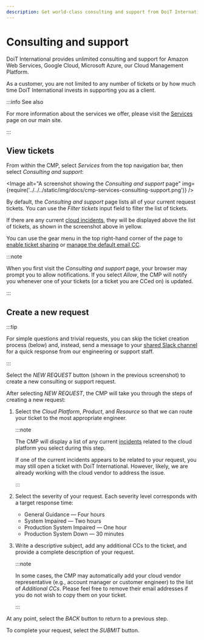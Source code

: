 ```yaml
---
description: Get world-class consulting and support from DoiT International
---
```


# Consulting and support

DoiT International provides unlimited consulting and support for Amazon Web Services, Google Cloud, Microsoft Azure, our Cloud Management Platform.

As a customer, you are not limited to any number of tickets or by how much time DoiT International invests in supporting you as a client.

:::info See also

For more information about the services we offer, please visit the [Services](https://www.doit-intl.com/services/) page on our main site.

:::

## View tickets

From within the CMP, select _Services_ from the top navigation bar, then select _Consulting and support_:


<Image
  alt="A screenshot showing the _Consulting and support_ page"
  img={require('../../../static/img/docs/cmp-services-consulting-support.png')}
/>

By default, the _Consulting and support_ page lists all of your current request tickets. You can use the _Filter tickets_ input field to filter the list of tickets.

If there are any current [cloud incidents](cloud-incidents.mdx), they will be displayed above the list of tickets, as shown in the screenshot above in yellow.

You can use the gear menu in the top right-hand corner of the page to [enable ticket sharing](ticket-sharing.mdx) or [manage the default email CC](manage-default-email-cc.mdx).

:::note

When you first visit the _Consulting and support_ page, your browser may prompt you to allow notifications. If you select _Allow_, the CMP will notify you whenever one of your tickets (or a ticket you are CCed on) is updated.

:::

## Create a new request

:::tip

For simple questions and trivial requests, you can skip the ticket creation process (below) and, instead, send a message to your [shared Slack channel](shared-slack-channel.mdx) for a quick response from our engineering or support staff.

:::

Select the _NEW REQUEST_ button (shown in the previous screenshot) to create a new consulting or support request.

After selecting _NEW REQUEST_, the CMP will take you through the steps of creating a new request:

1. Select the _Cloud Platform_, _Product_, and _Resource_ so that we can route your ticket to the most appropriate engineer.

   :::note

   The CMP will display a list of any current [incidents](cloud-incidents.mdx) related to the cloud platform you select during this step.

   If one of the current incidents appears to be related to your request, you may still open a ticket with DoiT International. However, likely, we are already working with the cloud vendor to address the issue.

   :::

2. Select the severity of your request. Each severity level corresponds with a target response time:

   - General Guidance &mdash; Four hours
   - System Impaired &mdash; Two hours
   - Production System Impaired &mdash; One hour
   - Production System Down &mdash; 30 minutes

3. Write a descriptive subject, add any additional CCs to the ticket, and provide a complete description of your request.

   :::note

   In some cases, the CMP may automatically add your cloud vendor representative (e.g., account manager or customer engineer) to the list of _Additional CCs_. Please feel free to remove their email addresses if you do not wish to copy them on your ticket.

   :::

At any point, select the _BACK_ button to return to a previous step.

To complete your request, select the _SUBMIT_ button.
